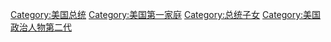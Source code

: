 [[Category:美国总统|Category:美国总统]]
[[Category:美国第一家庭|Category:美国第一家庭]]
[[Category:总统子女|Category:总统子女]]
[[Category:美国政治人物第二代|Category:美国政治人物第二代]]